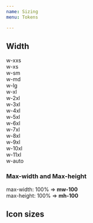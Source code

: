 ```yaml
---
name: Sizing
menu: Tokens

---
```


## Width

<div className="de-code">
    <div className="row">
        <div className="col-1 width-label">w-xxs</div>
        <div className="col-11">
            <div className="w-xxs"> </div>
        </div>
    </div>
    <div className="row">
        <div className="col-1 width-label">w-xs</div>
        <div className="col-11">
            <div className="w-xs"></div>
        </div>
    </div>
    <div className="row">
        <div className="col-1 width-label">w-sm</div>
        <div className="col-11">
            <div className="w-sm"></div>
        </div>
    </div>
    <div className="row">
        <div className="col-1 width-label">w-md</div>
        <div className="col-11">
            <div className="w-md"></div>
        </div>
    </div>
    <div className="row">
        <div className="col-1 width-label">w-lg</div>
        <div className="col-11">
            <div className="w-lg"></div>
        </div>
    </div>
    <div className="row">
        <div className="col-1 width-label">w-xl</div>
        <div className="col-11">
            <div className="w-xl"></div>
        </div>
    </div>
    <div className="row">
        <div className="col-1 width-label">w-2xl</div>
        <div className="col-11">
            <div className="w-2xl"></div>
        </div>
    </div>
    <div className="row">
        <div className="col-1 width-label">w-3xl</div>
        <div className="col-11">
            <div className="w-3xl"></div>
        </div>
    </div>
    <div className="row">
        <div className="col-1 width-label">w-4xl</div>
        <div className="col-11">
            <div className="w-4xl"></div>
        </div>
    </div>
    <div className="row">
        <div className="col-1 width-label">w-5xl</div>
        <div className="col-11">
            <div className="w-5xl"></div>
        </div>
    </div>
    <div className="row">
        <div className="col-1 width-label">w-6xl</div>
        <div className="col-11">
            <div className="w-6xl"></div>
        </div>
    </div>
    <div className="row">
        <div className="col-1 width-label">w-7xl</div>
        <div className="col-11">
            <div className="w-7xl"></div>
        </div>
    </div>
    <div className="row">
        <div className="col-1 width-label">w-8xl</div>
        <div className="col-11">
            <div className="w-8xl"></div>
        </div>
    </div>
    <div className="row">
        <div className="col-1 width-label">w-9xl</div>
        <div className="col-11">
            <div className="w-9xl"></div>
        </div>
    </div>
    <div className="row">
        <div className="col-1 width-label">w-10xl</div>
        <div className="col-11">
            <div className="w-10xl"></div>
        </div>
    </div>
    <div className="row">
        <div className="col-1 width-label">w-11xl</div>
        <div className="col-11">
            <div className="w-11xl"></div>
        </div>
    </div>
    <div className="row">
        <div className="col-1 width-label">w-auto</div>
        <div className="col-11">
            <div className="w-auto"></div>
        </div>
    </div>
</div>

<Playground>
<div className="w-xxs"></div>
<div className="w-xs"></div>
<div className="w-sm"></div>
<div className="w-md"></div>
<div className="w-lg"></div>
<div className="w-xl"></div>
<div className="w-2xl"></div>
<div className="w-3xl"></div>
<div className="w-4xl"></div>
<div className="w-5xl"></div>
<div className="w-6xl"></div>
<div className="w-7xl"></div>
<div className="w-8xl"></div>
<div className="w-9xl"></div>
<div className="w-10xl"></div>
<div className="w-11xl"></div>
<div className="w-auto"></div>
</Playground>

### Max-width and Max-height

<div>max-width: 100% => <b>mw-100</b></div>
<div>max-height: 100% => <b>mh-100</b></div>

## Icon sizes

<Playground>
<i className="mi mi-check-circle mi-sm"></i>
<i className="mi mi-check-circle"></i>
<i className="mi mi-check-circle mi-lg"></i>
<i className="mi mi-check-circle mi-2x"></i>
<i className="mi mi-check-circle mi-3x"></i>
<i className="mi mi-check-circle mi-4x"></i>
<i className="mi mi-check-circle mi-5x"></i>
</Playground>
